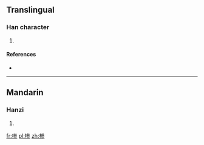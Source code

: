 ==Translingual==

===Han character===
{{Han char|rn=75|rad=木|as=08|sn=12|four=|canj=DIKH}}

# {{defn|Han|sort=木08}}

====References====
* {{Han ref|kx=0537.131|hdz=21242.021|uh=692E|ud=26926}}

----

==Mandarin==

===Hanzi===
{{cmn-hanzi|pin=[[sēn]] ([[sen1]])|wg=sen<sup>1</sup>}}

# {{defn|lang=cmn|sort=木08}}

[[fr:椮]]
[[pl:椮]]
[[zh:椮]]
